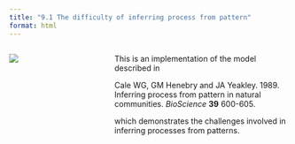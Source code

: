 ```yaml
---
title: "9.1 The difficulty of inferring process from pattern"
format: html
---
```


:::: {.columns}
::: {.column width=35%}
[![](9.1-cale-model.png){style="padding-right:10px;"}](9.1-cale-model.nlogox)
:::

::: {.column width=65%}
This is an implementation of the model described in

Cale WG, GM Henebry and JA Yeakley. 1989. Inferring process from pattern in natural communities. _BioScience_ **39** 600-605.

which demonstrates the challenges involved in inferring processes from patterns.
:::
::::